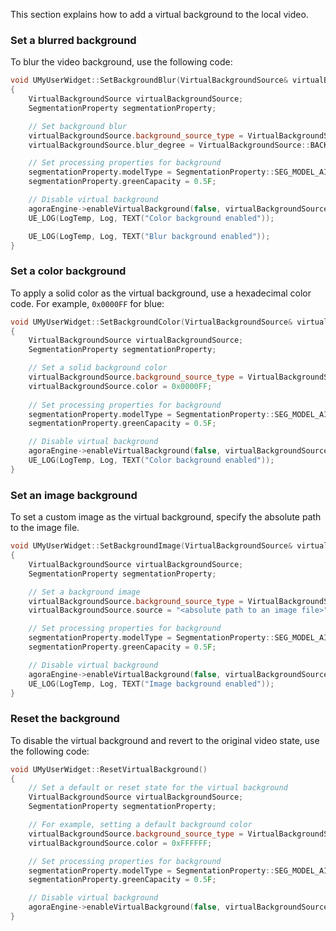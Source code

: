 <PlatformWrapper platform='unreal'>

This section explains how to add a virtual background to the local video.

### Set a blurred background

To blur the video background, use the following code:

```cpp
void UMyUserWidget::SetBackgroundBlur(VirtualBackgroundSource& virtualBackgroundSource)
{
    VirtualBackgroundSource virtualBackgroundSource;
    SegmentationProperty segmentationProperty;

    // Set background blur
    virtualBackgroundSource.background_source_type = VirtualBackgroundSource::BACKGROUND_BLUR;
    virtualBackgroundSource.blur_degree = VirtualBackgroundSource::BACKGROUND_BLUR_DEGREE::BLUR_DEGREE_HIGH;

    // Set processing properties for background
    segmentationProperty.modelType = SegmentationProperty::SEG_MODEL_AI;
    segmentationProperty.greenCapacity = 0.5F;

    // Disable virtual background
    agoraEngine->enableVirtualBackground(false, virtualBackgroundSource, segmentationProperty);
    UE_LOG(LogTemp, Log, TEXT("Color background enabled"));

    UE_LOG(LogTemp, Log, TEXT("Blur background enabled"));
}
```

### Set a color background

To apply a solid color as the virtual background, use a hexadecimal color code. For example, `0x0000FF` for blue:

```cpp
void UMyUserWidget::SetBackgroundColor(VirtualBackgroundSource& virtualBackgroundSource)
{
    VirtualBackgroundSource virtualBackgroundSource;
    SegmentationProperty segmentationProperty;

    // Set a solid background color
    virtualBackgroundSource.background_source_type = VirtualBackgroundSource::BACKGROUND_COLOR;
    virtualBackgroundSource.color = 0x0000FF;
    
    // Set processing properties for background
    segmentationProperty.modelType = SegmentationProperty::SEG_MODEL_AI;
    segmentationProperty.greenCapacity = 0.5F;

    // Disable virtual background
    agoraEngine->enableVirtualBackground(false, virtualBackgroundSource, segmentationProperty);
    UE_LOG(LogTemp, Log, TEXT("Color background enabled"));
}
```

### Set an image background

To set a custom image as the virtual background, specify the absolute path to the image file.

```cpp
void UMyUserWidget::SetBackgroundImage(VirtualBackgroundSource& virtualBackgroundSource)
{
    VirtualBackgroundSource virtualBackgroundSource;
    SegmentationProperty segmentationProperty;

    // Set a background image
    virtualBackgroundSource.background_source_type = VirtualBackgroundSource::BACKGROUND_IMG;
    virtualBackgroundSource.source = "<absolute path to an image file>";

    // Set processing properties for background
    segmentationProperty.modelType = SegmentationProperty::SEG_MODEL_AI;
    segmentationProperty.greenCapacity = 0.5F;

    // Disable virtual background
    agoraEngine->enableVirtualBackground(false, virtualBackgroundSource, segmentationProperty);
    UE_LOG(LogTemp, Log, TEXT("Image background enabled"));
}
```

### Reset the background

To disable the virtual background and revert to the original video state, use the following code:


```cpp
void UMyUserWidget::ResetVirtualBackground()
{
    // Set a default or reset state for the virtual background
    VirtualBackgroundSource virtualBackgroundSource;
    SegmentationProperty segmentationProperty;

    // For example, setting a default background color
    virtualBackgroundSource.background_source_type = VirtualBackgroundSource::BACKGROUND_COLOR;
    virtualBackgroundSource.color = 0xFFFFFF;

    // Set processing properties for background
    segmentationProperty.modelType = SegmentationProperty::SEG_MODEL_AI;
    segmentationProperty.greenCapacity = 0.5F;

    // Disable virtual background
    agoraEngine->enableVirtualBackground(false, virtualBackgroundSource, segmentationProperty);
}
```

</PlatformWrapper>